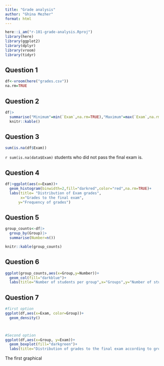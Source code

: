```yaml
---
title: "Grade analysis"
author: "Ghina Mezher"
format: html
---
```


```r
here::i_am("r-101-grade-analysis.Rproj")
library(here)
library(ggplot2)
library(dplyr)
library(vroom)
library(tidyr)
```

## Question 1
```r
df<-vroom(here("grades.csv"))
na.rm=TRUE
```
## Question 2
```r
df|>
  summarise("Minimum"=min(`Exam`,na.rm=TRUE),"Maximum"=max(`Exam`,na.rm=TRUE),"Median"=median(`Exam`,na.rm=TRUE),"Mean"=mean(`Exam`,na.rm=TRUE))|>
  knitr::kable()
```
## Question 3
```r
sum(is.na(df$Exam))
```

`r sum(is.na(data$Exam)` students who did not pass the final exam is. 

## Question 4
```r
df|>ggplot(aes(x=Exam))+
  geom_histogram(binwidth=2,fill="darkred",color="red",na.rm=TRUE)+
  labs(title= "Distribution of Exam grades",
       x="Grades to the final exam",
      y="Frequency of grades")
```


## Question 5
```r
group_counts<-df|>
  group_by(Group)|>
  summarise(Number=n())

knitr::kable(group_counts)
```
## Question 6
```r
ggplot(group_counts,aes(x=Group,y=Number))+
  geom_col(fill="darkblue")+
  labs(title="Number of students per group",x="Groups",y="Number of students")
```
## Question 7
```r
#first option
ggplot(df,aes(x=Exam, color=Group))+
  geom_density()



#Second option
ggplot(df,aes(x=Group, y=Exam))+
  geom_boxplot(fill="darkgreen")+
  labs(title="Distribution of grades to the final exam according to groups",x="Groups",y="Grades to the final exam")
```
The first graphical


